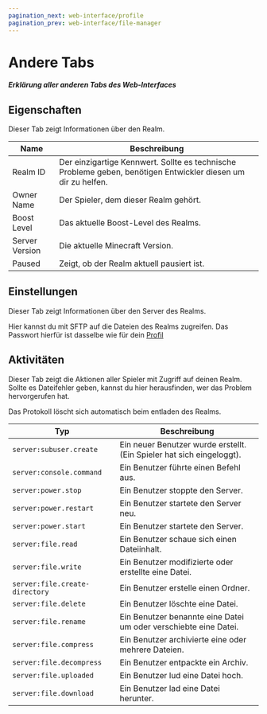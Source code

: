 ```yaml
---
pagination_next: web-interface/profile
pagination_prev: web-interface/file-manager
---
```


# Andere Tabs

##### Erklärung aller anderen Tabs des Web-Interfaces

## Eigenschaften

Dieser Tab zeigt Informationen über den Realm.

| Name           | Beschreibung                                                                                                  |
|----------------|---------------------------------------------------------------------------------------------------------------|
| Realm ID       | Der einzigartige Kennwert. Sollte es technische Probleme geben, benötigen Entwickler diesen um dir zu helfen. |
| Owner Name     | Der Spieler, dem dieser Realm gehört.                                                                         |
| Boost Level    | Das aktuelle Boost-Level des Realms.                                                                          |
| Server Version | Die aktuelle Minecraft Version.                                                                               |
| Paused         | Zeigt, ob der Realm aktuell pausiert ist.                                                                     |

## Einstellungen

Dieser Tab zeigt Informationen über den Server des Realms.

Hier kannst du mit SFTP auf die Dateien des Realms zugreifen. Das Passwort hierfür ist dasselbe wie für dein [Profil](./profile)

## Aktivitäten

Dieser Tab zeigt die Aktionen aller Spieler mit Zugriff auf deinen Realm. Sollte es Dateifehler geben, kannst du hier herausfinden, wer das Problem hervorgerufen hat.

Das Protokoll löscht sich automatisch beim entladen des Realms.

| Typ                            | Beschreibung                                                          |
|--------------------------------|-----------------------------------------------------------------------|
| `server:subuser.create`        | Ein neuer Benutzer wurde erstellt. (Ein Spieler hat sich eingeloggt). |
| `server:console.command`       | Ein Benutzer führte einen Befehl aus.                                 |
| `server:power.stop`            | Ein Benutzer stoppte den Server.                                      |
| `server:power.restart`         | Ein Benutzer startete den Server neu.                                 |
| `server:power.start`           | Ein Benutzer startete den Server.                                     |
| `server:file.read`             | Ein Benutzer schaue sich einen Dateiinhalt.                           |
| `server:file.write`            | Ein Benutzer modifizierte oder erstellte eine Datei.                  |
| `server:file.create-directory` | Ein Benutzer erstelle einen Ordner.                                   |
| `server:file.delete`           | Ein Benutzer löschte eine Datei.                                      |
| `server:file.rename`           | Ein Benutzer benannte eine Datei um oder verschiebte eine Datei.      |
| `server:file.compress`         | Ein Benutzer archivierte eine oder mehrere Dateien.                   |
| `server:file.decompress`       | Ein Benutzer entpackte ein Archiv.                                    |
| `server:file.uploaded`         | Ein Benutzer lud eine Datei hoch.                                     |
| `server:file.download`         | Ein Benutzer lad eine Datei herunter.                                 |